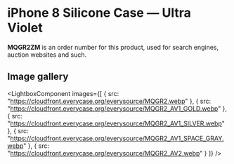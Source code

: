 
# iPhone 8 Silicone Case — Ultra Violet

<Callout type='info' emoji='👉🏻'>**MQGR2ZM** is an order number for this product, used for search engines, auction websites and such.</Callout>

## Image gallery

<LightboxComponent
    images={[
      {
        src: "https://cloudfront.everycase.org/everysource/MQGR2.webp"
      },
      {
        src: "https://cloudfront.everycase.org/everysource/MQGR2_AV1_GOLD.webp"
      },
      {
        src: "https://cloudfront.everycase.org/everysource/MQGR2_AV1_SILVER.webp"
      },
      {
        src: "https://cloudfront.everycase.org/everysource/MQGR2_AV1_SPACE_GRAY.webp"
      },
      {
        src: "https://cloudfront.everycase.org/everysource/MQGR2_AV2.webp"
      }
    ]}
  />
